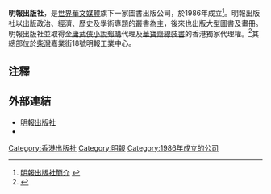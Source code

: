 '''明報出版社'''，是[[世界華文媒體|世界華文媒體]]旗下一家圖書出版公司，於1986年成立<ref>[https://books.mingpao.com/cfm/books.cfm?Path=pub.htm 明報出版社簡介] {{webarchive|url=https://web.archive.org/web/20131205034227/http://books.mingpao.com/cfm/books.cfm?Path=pub.htm |date=2013-12-05 }}</ref>。明報出版社以出版政治、經濟、歷史及學術專題的叢書為主，後來也出版大型圖書及畫冊。明報出版社並取得[[金庸武俠小說|金庸武俠小說]][[郵購|郵購]]代理及[[華寶齋|華寶齋]][[線裝書|線裝書]]的香港獨家代理權。<ref>{{Cite web |url=http://www.mingpaonews.com/adbanner/profile/profile10.htm |title=明報出版社及明窗出版社簡介 |accessdate=2013-11-29 |archive-date=2013-12-03 |archive-url=https://web.archive.org/web/20131203024108/http://www.mingpaonews.com/adbanner/profile/profile10.htm |dead-url=no }}</ref>其總部位於[[柴灣|柴灣]]嘉業街18號明報工業中心。

==注釋==
{{reflist}}

==外部連結==
*[https://books.mingpao.com/ 明報出版社] {{Wayback|url=https://books.mingpao.com/ |date=20131014055607 }}
*{{facebook|mingpaopub}}

{{HK-company-stub}}

[[Category:香港出版社|Category:香港出版社]]
[[Category:明報|Category:明報]]
[[Category:1986年成立的公司|Category:1986年成立的公司]]